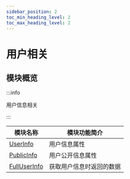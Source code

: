 ```yaml
---
sidebar_position: 2
toc_min_heading_level: 2
toc_max_heading_level: 2
---
```


# 用户相关

## 模块概览

:::info

用户信息相关

:::

| 模块名称                                              | 模块功能简介             |
| ----------------------------------------------------- | ------------------------ |
| [UserInfo](docs/sdks/class/user/userInfo.mdx)         | 用户信息属性             |
| [PublicInfo](docs/sdks/class/user/publicInfo.mdx)     | 用户公开信息属性         |
| [FullUserInfo](docs/sdks/class/user/fullUserInfo.mdx) | 获取用户信息时返回的数据 |
